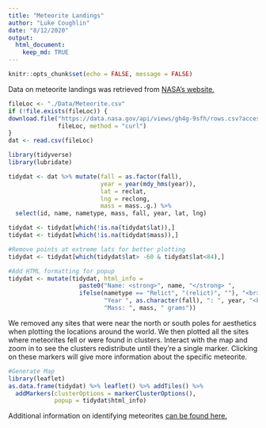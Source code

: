 ```yaml
---
title: "Meteorite Landings"
author: "Luke Coughlin"
date: "8/12/2020"
output: 
  html_document:
    keep_md: TRUE
---
```


```r
knitr::opts_chunk$set(echo = FALSE, message = FALSE)
```

Data on meteorite landings was retrieved from [NASA's website.](https://data.nasa.gov/Space-Science/Meteorite-Landings/gh4g-9sfh) 

```r
fileLoc <- "./Data/Meteorite.csv"
if (!file.exists(fileLoc)) {
download.file("https://data.nasa.gov/api/views/gh4g-9sfh/rows.csv?accessType=DOWNLOAD",
              fileLoc, method = "curl")
}
dat <- read.csv(fileLoc)
```

```r
library(tidyverse)
library(lubridate)
```


```r
tidydat <- dat %>% mutate(fall = as.factor(fall),
                          year = year(mdy_hms(year)),
                          lat = reclat,
                          lng = reclong,
                          mass = mass..g.) %>%
  select(id, name, nametype, mass, fall, year, lat, lng)

tidydat <- tidydat[which(!is.na(tidydat$lat)),]
tidydat <- tidydat[which(!is.na(tidydat$mass)),]

#Remove points at extreme lats for better plotting 
tidydat <- tidydat[which(tidydat$lat> -60 & tidydat$lat<84),]

#Add HTML formatting for popup
tidydat <- mutate(tidydat, html_info = 
                    paste0("Name: <strong>", name, "</strong> ",
                    ifelse(nametype == "Relict", "(relict)", ""), "<br>",
                           "Year ", as.character(fall), ": ", year, "<br>",
                           "Mass: ", mass, " grams"))
```

We removed any sites that were near the north or south poles for aesthetics when plotting the locations around the world. We then plotted all the sites where meteorites fell or were found in clusters. Interact with the map and zoom in to see the clusters redistribute until they're a single marker. Clicking on these markers will give more information about the specific meteorite.

```r
#Generate Map
library(leaflet)
as.data.frame(tidydat) %>% leaflet() %>% addTiles() %>% 
  addMarkers(clusterOptions = markerClusterOptions(),
             popup = tidydat$html_info)
```
  
Additional information on identifying meteorites [can be found here.](https://www.lpi.usra.edu/meteor/docs/nc-guidelines.htm)  
















